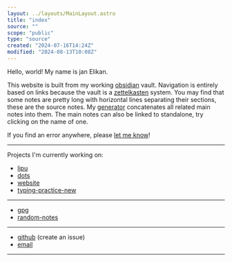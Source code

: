 ```yaml
---
layout: ../layouts/MainLayout.astro
title: "index"
source: ""
scope: "public"
type: "source"
created: "2024-07-16T14:24Z"
modified: "2024-08-13T10:08Z"
---
```



<NoteMeta name="hello-world" source="" scope="public" type="main" created="2024-06-13T19:58Z" modified="2024-07-16T14:27Z" />

Hello, world! My name is jan Elikan.

This website is built from my working [obsidian](/obsidian) vault. Navigation is entirely based on links because the vault is a [zettelkasten](/zettelkasten) system. You may find that some notes are pretty long with horizontal lines separating their sections, these are the source notes. My [generator](https://github.com/janElikan/site-builder) concatenates all related main notes into them. The main notes can also be linked to standalone, try clicking on the name of one.

If you find an error anywhere, please [let me know](/contact)!

---

<NoteMeta name="now" source="" scope="public" type="main" created="2024-07-16T14:24Z" modified="2024-08-26T20:00Z" />

Projects I'm currently working on:
- [lipu](/lipu)
- [dots](/dots)
- [website](/website)
- [typing-practice-new](/typing-practice-new)

---

<NoteMeta name="top-level-source-notes" source="" scope="public" type="main" created="2024-07-16T14:26Z" modified="2024-07-16T14:50Z" />

- [gpg](/gpg)
- [random-notes](/random-notes)

---

<NoteMeta name="contact" source="" scope="public" type="main" created="2024-07-16T14:19Z" modified="2024-07-19T10:40Z" />

- [github](https://github.com/janElikan/janElikan.github.io) (create an issue)
- [email](mailto:janelikan@proton.me)

---

<NoteMeta name="brainmade-mark" source="https://brainmade.org/" scope="public" type="main" created="2024-08-13T10:04Z" modified="2024-08-13T10:10Z" />

<a href="https://brainmade.org/">
<svg width="256" height="80" viewBox="0 0 256 80" fill="none" xmlns="http://www.w3.org/2000/svg">
<g clip-path="url(#clip0_4_23)">
<path d="M52.612 78.7824H23.33C21.9166 78.7824 20.7709 77.6368 20.7709 76.2235V68.5467H12.7969C11.3836 68.5467 10.2378 67.401 10.2378 65.9877V55.3135L1.41666 50.9172C0.0382205 50.2291 -0.424107 48.488 0.431411 47.2068L10.2378 32.4928V28.1426C10.2412 12.599 22.8433 0.000244141 38.3878 0.000244141C53.9322 0.000244141 66.5344 12.599 66.5377 28.1426C65.9063 55.9671 55.7774 51.6594 55.3571 62.1884L55.1711 76.2235C55.1617 76.9301 54.8846 77.5699 54.4215 78.0329C53.9584 78.496 53.3187 78.7824 52.612 78.7824ZM25.8891 73.6645H50.0529L50.3386 59.1231C50.0761 52.467 62.0549 50.8795 61.4196 28.3885C61.0605 15.6763 51.1058 5.11757 38.3878 5.11757C25.6698 5.11757 15.359 15.4253 15.356 28.1426V33.2605C15.3552 33.7658 15.2057 34.2598 14.9261 34.6807L6.29684 47.6213L13.9408 51.4418C14.8085 51.8754 15.3565 52.7622 15.356 53.7321V63.4288H23.33C24.7433 63.4288 25.8891 64.5744 25.8891 65.9877V73.6645Z" fill="var(--color-text)"/>
<path d="M40.3721 58.2219V38.9335C40.4904 38.9335 40.6087 38.9524 40.727 38.9524C50.4958 38.9397 57.7768 29.9404 55.7494 20.3848C55.555 19.4713 54.8413 18.7576 53.9278 18.5633C45.8216 16.8321 37.8066 21.8546 35.8299 29.904C35.8064 29.8804 35.7873 29.8543 35.7637 29.8306C32.09 26.1425 26.7949 24.5718 21.7042 25.6601C20.7906 25.8544 20.0769 26.5681 19.8826 27.4816C17.8553 37.0362 25.1347 46.0349 34.9026 46.0492C35.1392 46.0492 35.3947 46.0208 35.6407 46.009V58.2219H40.3721ZM43.211 26.0788C45.3532 23.9341 48.3082 22.8043 51.3349 22.9728C51.6841 29.3127 46.4475 34.5501 40.1072 34.2023C39.9298 31.1748 41.06 28.2168 43.211 26.0788ZM27.4032 38.1931C25.2499 36.0557 24.1149 33.0987 24.2852 30.0696C30.6292 29.7121 35.8718 34.9555 35.5129 41.2991C32.4895 41.4687 29.5401 40.3385 27.4032 38.1931Z" fill="var(--color-text)"/>
<path d="M104.235 24.6122C104.235 27.7406 103.191 30.1603 101.102 31.8712C99.0136 33.5821 96.1129 34.4375 92.4 34.4375H77.0625V0H91.0947C94.8366 0 97.6648 0.733233 99.5792 2.1997C101.508 3.64987 102.473 5.80069 102.473 8.65215C102.473 10.6074 101.987 12.2613 101.015 13.6137C100.058 14.9498 98.593 15.8541 96.6205 16.3267C99.1006 16.6525 100.986 17.5324 102.277 18.9663C103.582 20.3839 104.235 22.2658 104.235 24.6122ZM96.0114 9.62979C96.0114 8.08185 95.569 6.98201 94.6843 6.33024C93.8141 5.67848 92.516 5.3526 90.7901 5.3526H83.4803V13.8825H90.8336C92.6466 13.8825 93.9591 13.5322 94.7713 12.8316C95.598 12.1146 96.0114 11.0474 96.0114 9.62979ZM97.7953 24.05C97.7953 20.8238 95.7358 19.2107 91.6168 19.2107H83.4803V29.0849H91.8561C93.9156 29.0849 95.4167 28.6694 96.3595 27.8384C97.3167 26.9911 97.7953 25.7283 97.7953 24.05Z" fill="var(--color-text)"/>
<path d="M130.319 34.4375L123.206 21.3615H115.678V34.4375H109.26V0H124.576C128.231 0 131.052 0.888026 133.039 2.66408C135.026 4.42384 136.019 6.95756 136.019 10.2653C136.019 12.6768 135.41 14.7624 134.192 16.5222C132.974 18.2656 131.327 19.4144 129.253 19.9684L137.542 34.4375H130.319ZM129.558 10.5586C129.558 7.25086 127.673 5.59701 123.902 5.59701H115.678V15.7645H124.076C125.874 15.7645 127.237 15.3083 128.166 14.3958C129.094 13.4833 129.558 12.2043 129.558 10.5586Z" fill="var(--color-text)"/>
<path d="M163.127 34.4375L160.407 25.6387H148.724L146.005 34.4375H139.587L150.769 0H158.34L169.479 34.4375H163.127ZM154.555 5.30372L154.424 5.84142C154.279 6.42801 154.105 7.09606 153.902 7.84559C153.699 8.59512 152.452 12.7175 150.16 20.2128H158.971L155.947 10.3141L155.012 6.99015L154.555 5.30372Z" fill="var(--color-text)"/>
<path d="M173.656 34.4375V0H180.074V34.4375H173.656Z" fill="var(--color-text)"/>
<path d="M204.723 34.4375L191.365 7.91891C191.626 10.4934 191.756 12.5627 191.756 14.127V34.4375H186.057V0H193.388L206.942 26.7386C206.681 24.2782 206.55 22.0377 206.55 20.0173V0H212.25V34.4375H204.723Z" fill="var(--color-text)"/>
<path d="M105.259 78.75V58.0667C105.259 57.5985 105.259 57.1302 105.259 56.662C105.274 56.1938 105.351 54.1836 105.489 50.6314C104.399 54.9747 103.593 58.0021 103.071 59.7136L97.2209 78.75H92.3844L86.5346 59.7136L84.0702 50.6314C84.2545 54.3773 84.3466 56.8557 84.3466 58.0667V78.75H78.3125V44.625H87.4097L93.2136 63.7098L93.7202 65.5505L94.8257 70.1279L96.2767 64.6544L102.242 44.625H111.293V78.75H105.259Z" fill="var(--color-text)"/>
<path d="M140.542 78.75L137.663 70.031H125.296L122.417 78.75H115.623L127.461 44.625H135.475L147.267 78.75H140.542ZM131.468 49.8806L131.33 50.4134C131.176 50.9947 130.992 51.6567 130.777 52.3994C130.562 53.1421 129.242 57.2271 126.816 64.6544H136.143L132.942 54.8455L131.952 51.5517L131.468 49.8806Z" fill="var(--color-text)"/>
<path d="M180.616 61.4332C180.616 64.9531 179.956 68.0289 178.636 70.6608C177.33 73.2764 175.473 75.2786 173.062 76.6671C170.667 78.0557 167.918 78.75 164.817 78.75H151.689V44.625H163.435C168.901 44.625 173.131 46.0782 176.125 48.9845C179.119 51.8746 180.616 56.0242 180.616 61.4332ZM173.776 61.4332C173.776 57.768 172.87 54.9747 171.058 53.0533C169.247 51.1158 166.659 50.147 163.297 50.147H158.483V73.228H164.241C167.158 73.228 169.477 72.1704 171.197 70.0553C172.916 67.9401 173.776 65.0661 173.776 61.4332Z" fill="var(--color-text)"/>
<path d="M185.775 78.75V44.625H211.293V50.147H192.569V58.7206H209.889V64.2426H192.569V73.228H212.238V78.75H185.775Z" fill="var(--color-text)"/>
<path d="M217.282 78.75V71.3631H223.937V78.75H217.282Z" fill="var(--color-text)"/>
<path d="M242.168 54.4524C244.943 54.4524 247.384 54.9731 249.491 56.0144C251.597 57.0557 253.212 58.5458 254.335 60.4847C255.445 62.4237 256 64.6858 256 67.2711C256 71.2448 254.77 74.3627 252.31 76.6248C249.838 78.8749 246.457 80 242.168 80C237.891 80 234.555 78.8749 232.158 76.6248C229.761 74.3746 228.562 71.2448 228.562 67.2352C228.562 63.2256 229.774 60.0957 232.196 57.8456C234.618 55.5835 237.942 54.4524 242.168 54.4524ZM242.168 59.8564C239.292 59.8564 237.04 60.5027 235.412 61.7953C233.772 63.088 232.952 64.9013 232.952 67.2352C232.952 69.605 233.766 71.4363 235.393 72.7289C237.008 74.0215 239.266 74.6679 242.168 74.6679C245.094 74.6679 247.403 74.0096 249.093 72.693C250.771 71.3645 251.61 69.5572 251.61 67.2711C251.61 64.9013 250.79 63.076 249.15 61.7953C247.51 60.5027 245.183 59.8564 242.168 59.8564Z" fill="var(--color-text)"/>
<path d="M255.622 33.0521L245.498 38.9228V45.1347H255.622V50.4309H228.96V37.7917C228.96 34.7756 229.647 32.4476 231.022 30.8079C232.385 29.1682 234.346 28.3483 236.907 28.3483C238.774 28.3483 240.389 28.851 241.751 29.8564C243.101 30.8618 243.991 32.2202 244.419 33.9318L255.622 27.0916V33.0521ZM237.134 33.6804C234.574 33.6804 233.293 35.2364 233.293 38.3483V45.1347H241.165V38.2047C241.165 36.7205 240.812 35.5955 240.105 34.8294C239.399 34.0634 238.408 33.6804 237.134 33.6804Z" fill="var(--color-text)"/>
<path d="M251.629 11.8492C251.629 10.4728 251.421 9.13824 251.004 7.8456C250.576 6.55296 250.033 5.55356 249.377 4.8474H245.687V11.0233H241.562V0H251.364C252.815 1.34051 253.95 3.08797 254.77 5.24237C255.59 7.3848 256 9.63495 256 11.9928C256 16.1101 254.802 19.2759 252.405 21.4901C249.995 23.7044 246.583 24.8115 242.168 24.8115C237.778 24.8115 234.416 23.6984 232.082 21.4722C229.736 19.246 228.562 16.0443 228.562 11.8671C228.562 5.93058 230.877 2.1544 235.507 0.5386L237.059 5.4219C235.709 5.94853 234.687 6.77439 233.993 7.89946C233.299 9.02454 232.952 10.3471 232.952 11.8671C232.952 14.3567 233.747 16.2478 235.337 17.5404C236.926 18.833 239.203 19.4794 242.168 19.4794C245.183 19.4794 247.516 18.8151 249.169 17.4865C250.809 16.146 251.629 14.2669 251.629 11.8492Z" fill="var(--color-text)"/>
</g>
<defs>
<clipPath id="clip0_4_23">
<rect width="256" height="80" fill="var(--color-text)"/>
</clipPath>
</defs>
</svg>
</a>